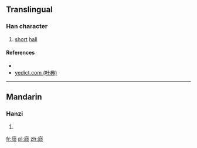 {{also|廎}}
==Translingual==

===Han character===
{{Han char|rn=53|rad=广|as=08|sn=11|four=|canj=IPMO|ids=⿸广顷}}

# [[short]] [[hall]]

====References====
* {{Han ref|kx=0348.081|hdz=20889.130|uh=5EBC|ud=24252}}
*[http://yedict.com/htm/5E/5EBC.htm yedict.com (叶典)]

----

==Mandarin==

===Hanzi===
{{cmn-hanzi|tra=廎|pin=[[qǐng]] ([[qing3]]), [[cè]] ([[ce4]])|wg=ch'ing<sup>3</sup>, ts'e<sup>4</sup>}}

# {{defn|lang=cmn|sort=广08}}

[[fr:庼]]
[[pl:庼]]
[[zh:庼]]